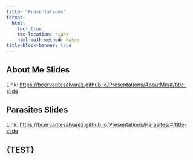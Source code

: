 ```yaml
---
title: "Presentations"
format:
  html:
    toc: true
    toc-location: right
    html-math-method: katex
title-block-banner: true
---
```


## About Me Slides

Link: <https://bcervantesalvarez.github.io/Presentations/AboutMe/#/title-slide>

## Parasites Slides

Link: <https://bcervantesalvarez.github.io/Presentations/Parasites/#/title-slide>

## {TEST}